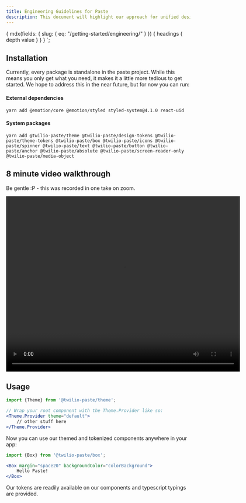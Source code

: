 ```yaml
---
title: Engineering Guidelines for Paste
description: This document will highlight our approach for unified design libraries, tips for getting started, and similar resources for Engineers using Paste.
---
```



  {
    mdx(fields: { slug: { eq: "/getting-started/engineering/" } }) {
      headings {
        depth
        value
      }
    }
  }
`;

<contentwrapper>

<TableOfContents data={props.data.mdx.headings} />

<content>

## Installation

Currently, every package is standalone in the paste project.  While this means you only get what you need, it makes it a little more tedious to get started.  We hope to address this in the near future, but for now you can run:

#### External dependencies

```shell
yarn add @emotion/core @emotion/styled styled-system@4.1.0 react-uid
```

#### System packages

```shell
yarn add @twilio-paste/theme @twilio-paste/design-tokens @twilio-paste/theme-tokens @twilio-paste/box @twilio-paste/icons @twilio-paste/spinner @twilio-paste/text @twilio-paste/button @twilio-paste/anchor @twilio-paste/absolute @twilio-paste/screen-reader-only @twilio-paste/media-object
```


## 8 minute video walkthrough

Be gentle :P  - this was recorded in one take on zoom.

<video controls width="640px" height="480px">
    <source src={QuickstartVideo} type="video/mp4" />
</video>


## Usage

```jsx
import {Theme} from '@twilio-paste/theme';

// Wrap your root component with the Theme.Provider like so:
<Theme.Provider theme="default">
    // other stuff here
</Theme.Provider>
```

Now you can use our themed and tokenized components anywhere in your app:

```jsx
import {Box} from '@twilio-paste/box';

<Box margin="space20" backgroundColor="colorBackground">
    Hello Paste!
</Box>
```

Our tokens are readily available on our components and typescript typings are provided.

</content>

</contentwrapper>
